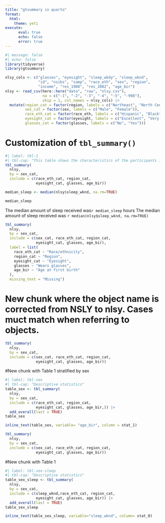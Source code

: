 ```yaml
---
title: "gtsummary in quarto"
format: 
  html: 
    theme: yeti
execute:
      eval: true
      echo: false
      error: true
---
```


```r
#| message: false
#| echo: false
library(tidyverse)
library(gtsummary)

nlsy_cols <- c("glasses", "eyesight", "sleep_wkdy", "sleep_wknd", 
               "id", "nsibs", "samp", "race_eth", "sex", "region", 
               "income", "res_1980", "res_2002", "age_bir")
nlsy <- read_csv(here::here("data", "raw", "nlsy.csv"), 
                 na = c("-1", "-2", "-3", "-4", "-5", "-998"),
                 skip = 1, col_names = nlsy_cols) |> 
  mutate(region_cat = factor(region, labels = c("Northeast", "North Central", "South", "West")),
         sex_cat = factor(sex, labels = c("Male", "Female")),
         race_eth_cat = factor(race_eth, labels = c("Hispanic", "Black", "Non-Black, Non-Hispanic")),
         eyesight_cat = factor(eyesight, labels = c("Excellent", "Very good", "Good", "Fair", "Poor")),
         glasses_cat = factor(glasses, labels = c("No", "Yes"))) 
```

# Customization of `tbl_summary()`

```r
#| label: tbl-1
#| tbl-cap: "This table shows the characteristics of the participants in the NLSY study"
tbl_summary(
  nlsy,
  by = sex_cat,
  include = c(race_eth_cat, region_cat,
              eyesight_cat, glasses, age_bir))

median_sleep <- median(nlsy$sleep_wknd, na.rm=TRUE)

median_sleep
```

The median amount of sleep received was`r median_sleep` hours
The median amount of sleep received was `r median(nlsy$sleep_wknd, na.rm=TRUE)`
```r
tbl_summary(
  nlsy,
  by = sex_cat,
  include = c(sex_cat, race_eth_cat, region_cat,
              eyesight_cat, glasses, age_bir),
  label = list(
    race_eth_cat ~ "Race/ethnicity",
    region_cat ~ "Region",
    eyesight_cat ~ "Eyesight",
    glasses ~ "Wears glasses",
    age_bir ~ "Age at first birth"
  ),
  missing_text = "Missing")
```
# New chunk where the object name is corrected from NSLY to nlsy. Cases muct match when referring to objects.
```r
tbl_summary(
  nlsy,
  by = sex_cat,
  include = c(sex_cat, race_eth_cat, region_cat,
              eyesight_cat, glasses, age_bir))
```

#New chunk with Table 1 stratified by sex

```r
#| label: tbl-sex
#| tbl-cap: "Descriptive statistics"
table_sex <- tbl_summary(
  nlsy,
  by = sex_cat,
  include = c(race_eth_cat, region_cat,
              eyesight_cat, glasses, age_bir,)) |> 
  add_overall(last = TRUE)
table_sex
```

```r
inline_text(table_sex, variable= "age_bir", column = stat_1)
```
```r
tbl_summary(
  nlsy,
  by = sex_cat,
  include = c(sex_cat, race_eth_cat, region_cat,
              eyesight_cat, glasses, age_bir))
```

#New chunk with Table 1

```r
#| label: tbl-sex-sleep
#| tbl-cap: "Descriptive statistics"
table_sex_sleep <- tbl_summary(
  nlsy,
  by = sex_cat,
  include = c(sleep_wknd,race_eth_cat, region_cat,
              eyesight_cat, glasses, age_bir)) |> 
  add_overall(last = TRUE)
table_sex_sleep
```
```r
inline_text(table_sex_sleep, variable="sleep_wknd", column= stat_0)
```

